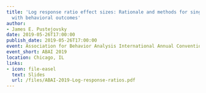 ```yaml
---
title: 'Log response ratio effect sizes: Rationale and methods for single case designs
  with behavioral outcomes'
author:
- James E. Pustejovsky
date: 2019-05-26T17:00:00
publish_date: 2019-05-26T17:00:00
event: Association for Behavior Analysis International Annual Convention
event_short: ABAI 2019
location: Chicago, IL
links:
- icon: file-easel
  text: Slides
  url: /files/ABAI-2019-Log-response-ratios.pdf
---
```

